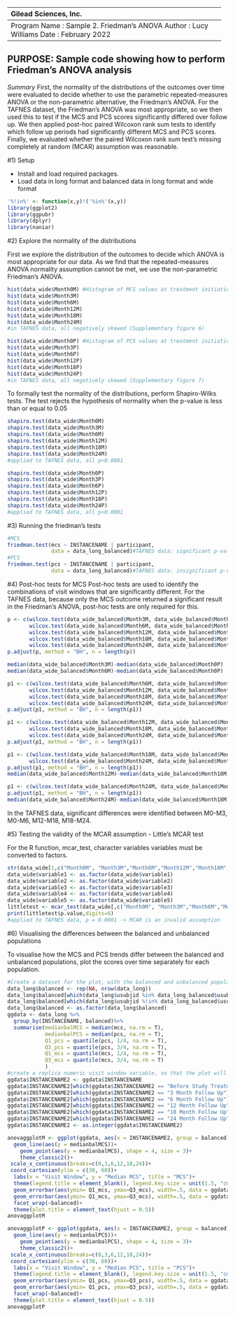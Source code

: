 --------------------------------------------------------------------
Gilead Sciences, Inc.
---------------------------------------------------------------------
Program Name    : Sample 2. Friedman's ANOVA
Author          : Lucy Williams
Date            : February 2022
---------------------------------------------------------------------
PURPOSE: Sample code showing how to perform Friedman's ANOVA analysis
---------------------------------------------------------------------

*Summary*
First, the normality of the distributions of the outcomes over time were evaluated to decide whether to use the parametric repeated-measures ANOVA or the non-parametric alternative, the Friedman's ANOVA. For the TAFNES dataset, the Friedman's ANOVA was most appropriate, so we then used this to test if the MCS and PCS scores significantly differed over follow up. We then applied post-hoc paired Wilcoxon rank sum tests to identify which follow up periods had significantly different MCS and PCS scores. Finally, we evaluated whether the paired Wilcoxon rank sum test's missing completely at random (MCAR) assumption was reasonable.

#1) Setup

- Install and load required packages.
- Load data in long format and balanced data in long format and wide format

```r
'%!in%' <- function(x,y)!('%in%'(x,y))
library(ggplot2)
library(ggpubr)
library(dplyr)
library(naniar)
```

#2) Explore the normality of the distributions

First we explore the distribution of the outcomes to decide which ANOVA is most appropriate for our data. As we find that the repeated-measures ANOVA normality assumption cannot be met, we use the non-parametric Friedman's ANOVA.

```r
hist(data_wide$Month0M) #Histogram of MCS values at treatment initiation (month 0)
hist(data_wide$Month3M)
hist(data_wide$Month6M)
hist(data_wide$Month12M)
hist(data_wide$Month18M)
hist(data_wide$Month24M)
#in TAFNES data, all negatively skewed (Supplementary figure 6)
```

```r
hist(data_wide$Month0P) #Histogram of PCS values at treatment initiation (month 0)
hist(data_wide$Month3P)
hist(data_wide$Month6P)
hist(data_wide$Month12P)
hist(data_wide$Month18P)
hist(data_wide$Month24P)
#in TAFNES data, all negatively skewed (Supplementary figure 7)
```

To formally test the normality of the distributions, perform Shapiro-Wilks tests. The test rejects the hypothesis of normality when the p-value is less than or equal to 0.05

```r
shapiro.test(data_wide$Month0M)
shapiro.test(data_wide$Month3M)
shapiro.test(data_wide$Month6M)
shapiro.test(data_wide$Month12M)
shapiro.test(data_wide$Month18M)
shapiro.test(data_wide$Month24M)
#applied to TAFNES data, all p<0.0001
```

```r
shapiro.test(data_wide$Month0P)
shapiro.test(data_wide$Month3P)
shapiro.test(data_wide$Month6P)
shapiro.test(data_wide$Month12P)
shapiro.test(data_wide$Month18P)
shapiro.test(data_wide$Month24P)
#applied to TAFNES data, all p<0.0001
```

#3) Running the friedman's tests

```r
#MCS
friedman.test(mcs ~ INSTANCENAME | participant,
              data = data_long_balanced)#TAFNES data: significant p-value
#PCS
friedman.test(pcs ~ INSTANCENAME | participant,
              data = data_long_balanced)#TAFNES data: insignificant p-value
```

#4) Post-hoc tests for MCS
Post-hoc tests are used to identify the combinations of visit windows that are significantly different. For the TAFNES data, because only the MCS outcome returned a significant result in the Friedman's ANOVA, post-hoc tests are only required for this.

```r
p <- c(wilcox.test(data_wide_balanced$Month3M, data_wide_balanced$Month0P, paired=TRUE)$p.value,
       wilcox.test(data_wide_balanced$Month6M, data_wide_balanced$Month0P, paired=TRUE)$p.value,
       wilcox.test(data_wide_balanced$Month12M, data_wide_balanced$Month0P, paired=TRUE)$p.value,
       wilcox.test(data_wide_balanced$Month18M, data_wide_balanced$Month0P, paired=TRUE)$p.value, 
       wilcox.test(data_wide_balanced$Month24M, data_wide_balanced$Month0P, paired=TRUE)$p.value)
p.adjust(p, method = "BH", n = length(p))

median(data_wide_balanced$Month3M)-median(data_wide_balanced$Month0P)
median(data_wide_balanced$Month6M)-median(data_wide_balanced$Month0P)
```

```r
p1 <- c(wilcox.test(data_wide_balanced$Month6M, data_wide_balanced$Month3M, paired=TRUE)$p.value,
       wilcox.test(data_wide_balanced$Month12M, data_wide_balanced$Month3M, paired=TRUE)$p.value,
       wilcox.test(data_wide_balanced$Month18M, data_wide_balanced$Month3M, paired=TRUE)$p.value, 
       wilcox.test(data_wide_balanced$Month24M, data_wide_balanced$Month3M, paired=TRUE)$p.value)
p.adjust(p1, method = "BH", n = length(p1))
```

```r
p1 <- c(wilcox.test(data_wide_balanced$Month12M, data_wide_balanced$Month6M, paired=TRUE)$p.value,
       wilcox.test(data_wide_balanced$Month18M, data_wide_balanced$Month6M, paired=TRUE)$p.value, 
       wilcox.test(data_wide_balanced$Month24M, data_wide_balanced$Month6M, paired=TRUE)$p.value)
p.adjust(p1, method = "BH", n = length(p1))
```

```r
p1 <- c(wilcox.test(data_wide_balanced$Month18M, data_wide_balanced$Month12M, paired=TRUE)$p.value, 
       wilcox.test(data_wide_balanced$Month24M, data_wide_balanced$Month12M, paired=TRUE)$p.value)
p.adjust(p1, method = "BH", n = length(p1))
median(data_wide_balanced$Month12M)-median(data_wide_balanced$Month18M)
```

```r
p1 <- c(wilcox.test(data_wide_balanced$Month24M, data_wide_balanced$Month18M, paired=TRUE)$p.value)
p.adjust(p1, method = "BH", n = length(p1))
median(data_wide_balanced$Month24M)-median(data_wide_balanced$Month18M)
```

In the TAFNES data, significant differences were identified between M0-M3, M0-M6, M12-M18, M18-M24.

#5) Testing the validity of the MCAR assumption - Little's MCAR test

For the R function, mcar_test, character variables variables must be converted to factors.

```r
str(data_wide[1,c("Month0M", "Month3M","Month6M","Month12M","Month18M","Month24M", "variable1", "variable2", "variable3", "variable4", "variable5")]) 
data_wide$variable1 <- as.factor(data_wide$variable1)
data_wide$variable2 <- as.factor(data_wide$variable2)
data_wide$variable3 <- as.factor(data_wide$variable3)
data_wide$variable4 <- as.factor(data_wide$variable4)
data_wide$variable5 <- as.factor(data_wide$variable5)
littletest <- mcar_test(data_wide[,c("Month0M", "Month3M","Month6M","Month12M","Month18M","Month24M","Month0P", "Month3P","Month6P","Month12P","Month18P","Month24P", "variable1", "variable2", "variable3", "variable4", "variable5")])
print(littletest$p.value,digits=6)
#applied to TAFNES data, p = 0.0001 -> MCAR is an invalid assumption
```

#6) Visualising the differences between the balanced and unbalanced populations

To visualise how the MCS and PCS trends differ between the balanced and unbalanced populations, plot the scores over time separately for each population.

```r
#Create a dataset for the plot, with the balanced and unbalanced population medians and IQRs
data_long$balanced <- rep(NA, nrow(data_long))
data_long$balanced[which(data_long$usubjid %in% data_long_balanced$usubjid)] <- "Balanced"
data_long$balanced[which(data_long$usubjid %!in% data_long_balanced$usubjid)] <- "Unbalanced"
data_long$balanced <- as.factor(data_long$balanced)
ggdata <- data_long %>%
  group_by(INSTANCENAME, balanced)%>%
  summarise(medianbalMCS = median(mcs, na.rm = T),
            medianbalPCS = median(pcs, na.rm = T),
            Q1_pcs = quantile(pcs, 1/4, na.rm = T),
            Q3_pcs = quantile(pcs, 3/4, na.rm = T),
            Q1_mcs = quantile(mcs, 1/4, na.rm = T),
            Q3_mcs = quantile(mcs, 3/4, na.rm = T)
            )
#create a replica numeric visit window variable, so that the plot will show the visit windows with the right spacing between them
ggdata$INSTANCENAME2 <- ggdata$INSTANCENAME
ggdata$INSTANCENAME2[which(ggdata$INSTANCENAME2 == "Before Study Treatment Initiation")] <- 0
ggdata$INSTANCENAME2[which(ggdata$INSTANCENAME2 == "3 Month Follow Up")] <- 3
ggdata$INSTANCENAME2[which(ggdata$INSTANCENAME2 == "6 Month Follow Up")] <- 6
ggdata$INSTANCENAME2[which(ggdata$INSTANCENAME2 == "12 Month Follow Up")] <- 12
ggdata$INSTANCENAME2[which(ggdata$INSTANCENAME2 == "18 Month Follow Up")] <- 18
ggdata$INSTANCENAME2[which(ggdata$INSTANCENAME2 == "24 Month Follow Up")] <- 24
ggdata$INSTANCENAME2 <- as.integer(ggdata$INSTANCENAME2)

```

```r
anovaggplotM <- ggplot(ggdata, aes(x = INSTANCENAME2, group = balanced))+
  geom_line(aes(y = medianbalMCS))+ 
    geom_point(aes(y = medianbalMCS), shape = 4, size = 3)+ 
    theme_classic2()+
 scale_x_continuous(breaks=c(0,3,6,12,18,24))+
 coord_cartesian(ylim = c(30, 60))+  
  labs(x = "Visit Window", y = "Median MCS", title = "MCS")+
  theme(legend.title = element_blank(), legend.key.size = unit(1.5, "cm"), legend.position = c(0.9,0.2))+
  geom_errorbar(aes(ymin= Q1_mcs, ymax=Q3_mcs), width=.5, data = ggdata, alpha = 0.5, colour = "grey19")+
  geom_errorbar(aes(ymin= Q1_mcs, ymax=Q3_mcs), width=.5, data = ggdata, alpha = 0.5, colour = "grey19")+
  facet_wrap(~balanced)+ 
  theme(plot.title = element_text(hjust = 0.5)) 
anovaggplotM
```

```r
anovaggplotP <- ggplot(ggdata, aes(x = INSTANCENAME2, group = balanced))+
  geom_line(aes(y = medianbalPCS))+
    geom_point(aes(y = medianbalPCS), shape = 4, size = 3)+
    theme_classic2()+
 scale_x_continuous(breaks=c(0,3,6,12,18,24))+
 coord_cartesian(ylim = c(30, 60))+
  labs(x = "Visit Window", y = "Median PCS", title = "PCS")+
  theme(legend.title = element_blank(), legend.key.size = unit(1.5, "cm"), legend.position = c(0.9,0.2))+
  geom_errorbar(aes(ymin= Q1_pcs, ymax=Q3_pcs), width=.5, data = ggdata, alpha = 0.5, colour = "grey19")+
  geom_errorbar(aes(ymin= Q1_pcs, ymax=Q3_pcs), width=.5, data = ggdata, alpha = 0.5, colour = "grey19")+
  facet_wrap(~balanced)+
  theme(plot.title = element_text(hjust = 0.5))
anovaggplotP
```

